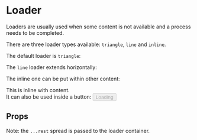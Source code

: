 

<Meta title="Components/Loader" component={Loader} />

# Loader

Loaders are usually used when some content is not available and a
process needs to be completed.

There are three loader types available: `triangle`, `line` and `inline`.

The default loader is `triangle`:

<Canvas>
    <Story name="Default">
        <div>
            <Loader />
        </div>
    </Story>
</Canvas>

The `line` loader extends horizontally:

<Canvas>
    <Story name="Line">
        <div>
            <Loader type="line" />
        </div>
    </Story>
</Canvas>

The inline one can be put within other content:

<Canvas>
    <Story name="Inline">
        <div>
            <div>
                This is inline <Loader type="inline" /> with content.
            </div>
            <div>
                It can also be used inside a button:
                <Button disabled={true} mean="neutral-reverse">
                    <Loader type="inline" className="m-r-5" />
                    Loading
                </Button>
            </div>
        </div>
    </Story>
</Canvas>

## Props

Note: the `...rest` spread is passed to the loader container.

<ArgsTable of={Loader} />
